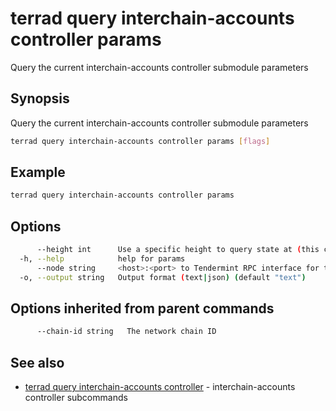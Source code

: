 # terrad query interchain-accounts controller params

Query the current interchain-accounts controller submodule parameters

## Synopsis

Query the current interchain-accounts controller submodule parameters

```sh Terrad
terrad query interchain-accounts controller params [flags]
```

## Example
```sh Terrad
terrad query interchain-accounts controller params
```

## Options

```sh Terrad
      --height int      Use a specific height to query state at (this can error if the node is pruning state)
  -h, --help            help for params
      --node string     <host>:<port> to Tendermint RPC interface for this chain (default "tcp://localhost:26657")
  -o, --output string   Output format (text|json) (default "text")
```

## Options inherited from parent commands

```sh Terrad
      --chain-id string   The network chain ID
```

## See also

* [terrad query interchain-accounts controller](terrad_query_interchain-accounts_controller.mdx)	 - interchain-accounts controller subcommands



